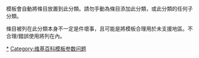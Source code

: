 {{tracking category}}
{{tl|Certification Table Entry}}模板會自動將條目放置到此分類。請勿手動為條目添加此分類，或此分類的任何子分類。

條目被列在此分類本身不一定是件壞事，且可能是將模板合理用於未支援地區。不合理/錯誤使用將列在{{clc|將Certification Table Entry用於未支援地區且無來源的頁面}}內。

[[Category:Certification_Table_Entry使用|*]]
[[Category:维基百科模板参数问题|Category:维基百科模板参数问题]]
{{CatAutoTOC}}